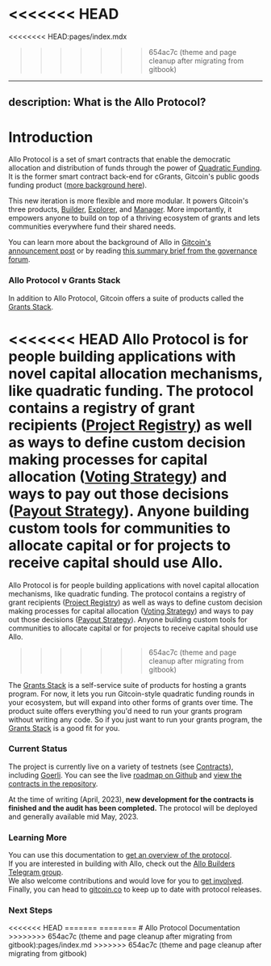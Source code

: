 <<<<<<< HEAD
=======
<<<<<<<< HEAD:pages/index.mdx
>>>>>>> 654ac7c (theme and page cleanup after migrating from gitbook)
---
description: What is the Allo Protocol?
---

# Introduction

Allo Protocol is a set of smart contracts that enable the democratic allocation and distribution of funds through the power of [Quadratic Funding](https://papers.ssrn.com/sol3/papers.cfm?abstract\_id=3243656). It is the former smart contract back-end for cGrants, Gitcoin's public goods funding product ([more background here](https://gov.gitcoin.co/t/introducing-gitcoin-grants-stack-allo-protocol-product-overviews-part-1-of-2/12664#the-story-of-allo-protocol-rebuilding-cgrants-from-the-ground-up-1)).

This new iteration is more flexible and more modular. It powers Gitcoin's three products, [Builder](https://github.com/gitcoinco/grants-round/tree/main/packages/builder), [Explorer](https://github.com/gitcoinco/grants-round/tree/main/packages/grant-explorer), and [Manager](https://github.com/gitcoinco/grants-round/tree/main/packages/round-manager). More importantly, it empowers anyone to build on top of a thriving ecosystem of grants and lets communities everywhere fund their shared needs.

You can learn more about the background of Allo in [Gitcoin's announcement post](https://go.gitcoin.co/blog/announcing-the-decentralized-future-of-gitcoin-grants) or by reading [this summary brief from the governance forum](https://gov.gitcoin.co/t/introducing-gitcoin-grants-stack-allo-protocol-product-overviews-part-1-of-2/12664/1).

### Allo Protocol v Grants Stack

In addition to Allo Protocol, Gitcoin offers a suite of products called the [Grants Stack](https://www.gitcoin.co/grants-stack).

<<<<<<< HEAD
Allo Protocol is for people building applications with novel capital allocation mechanisms, like quadratic funding. The protocol contains a registry of grant recipients ([Project Registry](core-concepts/project-registry.md)) as well as ways to define custom decision making processes for capital allocation ([Voting Strategy](core-concepts/voting-strategy/)) and ways to pay out those decisions ([Payout Strategy](core-concepts/payout-strategy/)). Anyone building custom tools for communities to allocate capital or for projects to receive capital should use Allo.
=======
Allo Protocol is for people building applications with novel capital allocation mechanisms, like quadratic funding. The protocol contains a registry of grant recipients ([Project Registry](core-concepts/project-registry/)) as well as ways to define custom decision making processes for capital allocation ([Voting Strategy](core-concepts/voting-strategy/)) and ways to pay out those decisions ([Payout Strategy](core-concepts/payout-strategy/)). Anyone building custom tools for communities to allocate capital or for projects to receive capital should use Allo.
>>>>>>> 654ac7c (theme and page cleanup after migrating from gitbook)

The [Grants Stack](https://www.gitcoin.co/grants-stack) is a self-service suite of products for hosting a grants program. For now, it lets you run Gitcoin-style quadratic funding rounds in your ecosystem, but will expand into other forms of grants over time. The product suite offers everything you'd need to run your grants program without writing any code. So if you just want to run your grants program, the [Grants Stack](https://www.gitcoin.co/grants-stack) is a good fit for you.

### Current Status

The project is currently live on a variety of testnets (see [Contracts](getting-started/contracts.md)), including [Goerli](getting-started/contracts.md#goerli). You can see the live [roadmap on Github](https://github.com/orgs/gitcoinco/projects/8/views/2) and [view the contracts in the repository](https://github.com/allo-protocol/contracts).

At the time of writing (April, 2023), **new development for the contracts is finished and the audit has been completed.** The protocol will be deployed and generally available mid May, 2023.

### Learning More

You can use this documentation to [get an overview of the protocol](core-concepts/conceptual-overview.md). \
If you are interested in building with Allo, check out the [Allo Builders Telegram group](https://t.me/+IExiDL8CTnFhZjcx).\
We also welcome contributions and would love for you to [get involved](extras/getting-involved.md). \
Finally, you can head to [gitcoin.co](https://www.gitcoin.co) to keep up to date with protocol releases.



### Next Steps


<Cards>
  <Card
    title="Conceptual Overview"
    href="/core-concepts/conceptual-overview"
  />
  <Card
    title="Contracts"
    href="/getting-started/contracts"
  />
  <Card
    title="Getting Involved"
    href="/extras/getting-involved"
  />
</Cards>
<<<<<<< HEAD
=======
========
# Allo Protocol Documentation
>>>>>>>> 654ac7c (theme and page cleanup after migrating from gitbook):pages/index.md
>>>>>>> 654ac7c (theme and page cleanup after migrating from gitbook)
